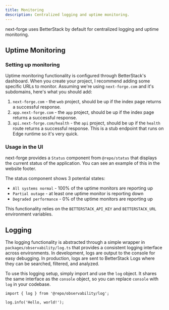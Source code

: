```yaml
---
title: Monitoring
description: Centralized logging and uptime monitoring.
---
```


next-forge uses BetterStack by default for centralized logging and uptime monitoring.

## Uptime Monitoring

### Setting up monitoring

Uptime monitoring functionality is configured through BetterStack's dashboard. When you create your project, I recommend adding some specific URLs to monitor. Assuming we're using `next-forge.com` and it's subdomains, here's what you should add:

1. `next-forge.com` - the `web` project, should be up if the index page returns a successful response.
2. `app.next-forge.com` - the `app` project, should be up if the index page returns a successful response.
3. `api.next-forge.com/health` - the `api` project, should be up if the `health` route returns a successful response. This is a stub endpoint that runs on Edge runtime so it's very quick.

### Usage in the UI

next-forge provides a `Status` component from `@repo/status` that displays the current status of the application. You can see an example of this in the website footer.

The status component shows 3 potential states:

- `All systems normal` - 100% of the uptime monitors are reporting up
- `Partial outage` - at least one uptime monitor is reporting down
- `Degraded performance` - 0% of the uptime monitors are reporting up

This functionality relies on the `BETTERSTACK_API_KEY` and `BETTERSTACK_URL` environment variables.

## Logging

The logging functionality is abstracted through a simple wrapper in `packages/observability/log.ts` that provides a consistent logging interface across environments. In development, logs are output to the console for easy debugging. In production, logs are sent to BetterStack Logs where they can be searched, filtered, and analyzed.

To use this logging setup, simply import and use the `log` object. It shares the same interface as the `console` object, so you can replace `console` with `log` in your codebase.

```tsx title="page.tsx"
import { log } from '@repo/observability/log';

log.info('Hello, world!');
```
